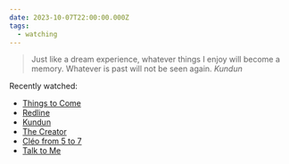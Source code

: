 ```yaml
---
date: 2023-10-07T22:00:00.000Z
tags:
  - watching
---
```

> Just like a dream experience, whatever things I enjoy will become a memory. Whatever is past will not be seen again.
> <cite><i>Kundun</i></cite>

Recently watched:

* [Things to Come](https://letterboxd.com/film/things-to-come/)
* [Redline](https://letterboxd.com/film/redline/)
* [Kundun](https://letterboxd.com/film/kundun/)
* [The Creator](https://letterboxd.com/film/the-creator-2023/)
* [Cléo from 5 to 7](https://letterboxd.com/film/cleo-from-5-to-7/)
* [Talk to Me](https://letterboxd.com/film/talk-to-me-2022/)
